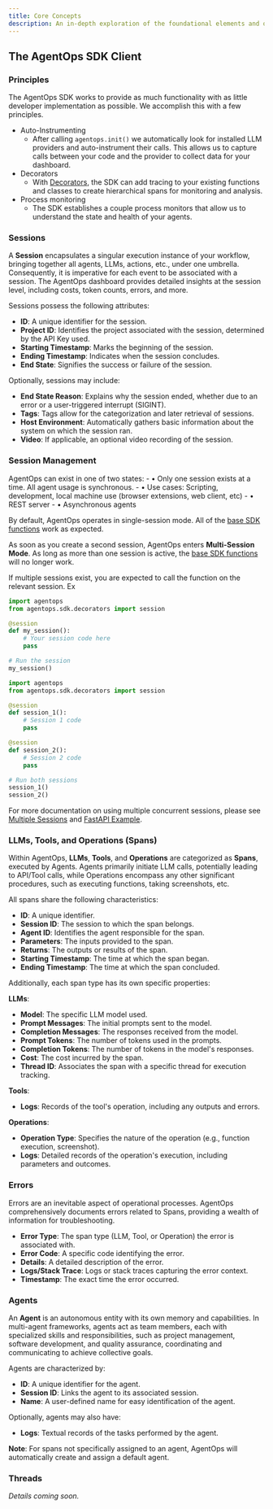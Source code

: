 ```yaml
---
title: Core Concepts
description: An in-depth exploration of the foundational elements and operational dynamics of AgentOps, highlighting its architecture and constituent components.
---
```


## The AgentOps SDK Client

### Principles

The AgentOps SDK works to provide as much functionality with as little developer implementation as possible. We accomplish this with a few principles.
- Auto-Instrumenting
  - After calling `agentops.init()` we automatically look for installed LLM providers and auto-instrument their calls. This allows us to capture calls between your code and the provider to collect data for your dashboard.
- Decorators
  - With [Decorators](/v1/concepts/decorators), the SDK can add tracing to your existing functions and classes to create hierarchical spans for monitoring and analysis.
- Process monitoring
  - The SDK establishes a couple process monitors that allow us to understand the state and health of your agents.

### Sessions

A **Session** encapsulates a singular execution instance of your workflow, bringing together all agents, LLMs, actions, etc., under one umbrella. Consequently, it is imperative for each event to be associated with a session. The AgentOps dashboard provides detailed insights at the session level, including costs, token counts, errors, and more.

Sessions possess the following attributes:
- **ID**: A unique identifier for the session.
- **Project ID**: Identifies the project associated with the session, determined by the API Key used.
- **Starting Timestamp**: Marks the beginning of the session.
- **Ending Timestamp**: Indicates when the session concludes.
- **End State**: Signifies the success or failure of the session.

Optionally, sessions may include:
- **End State Reason**: Explains why the session ended, whether due to an error or a user-triggered interrupt (SIGINT).
- **Tags**: Tags allow for the categorization and later retrieval of sessions.
- **Host Environment**: Automatically gathers basic information about the system on which the session ran.
- **Video**: If applicable, an optional video recording of the session.

### Session Management
AgentOps can exist in one of two states:
<CardGroup cols={2}>
	<Card title="Single Session" icon="hand-point-up" iconType="solid" color="#2bd600">
		- • Only one session exists at a time. All agent usage is synchronous.
		- • Use cases: Scripting, development, local machine use (browser extensions, web client, etc)
	</Card>
	<Card title="Multi-Session" icon="hand-peace" iconType="solid" color="#2bd600">
		- • REST server
		- • Asynchronous agents
	</Card>
</CardGroup>

By default, AgentOps operates in single-session mode. All of the [base SDK functions](/v1/usage/sdk-reference) work as expected.

As soon as you create a second session, AgentOps enters **Multi-Session Mode**. As long as more than one session is active, the [base SDK functions](/v1/usage/sdk-reference) will no longer work.

If multiple sessions exist, you are expected to call the function on the relevant session. Ex
<CodeGroup>
```python single session
import agentops
from agentops.sdk.decorators import session

@session
def my_session():
    # Your session code here
    pass

# Run the session
my_session()
```

```python multi-session
import agentops
from agentops.sdk.decorators import session

@session
def session_1():
    # Session 1 code
    pass

@session
def session_2():
    # Session 2 code
    pass

# Run both sessions
session_1()
session_2()
```
</CodeGroup>

For more documentation on using multiple concurrent sessions, please see [Multiple Sessions](v1/usage/multiple-sessions) and [FastAPI Example](/v1/examples/fastapi).

### LLMs, Tools, and Operations (Spans)

Within AgentOps, **LLMs**, **Tools**, and **Operations** are categorized as **Spans**, executed by Agents. Agents primarily initiate LLM calls, potentially leading to API/Tool calls, while Operations encompass any other significant procedures, such as executing functions, taking screenshots, etc.

All spans share the following characteristics:
- **ID**: A unique identifier.
- **Session ID**: The session to which the span belongs.
- **Agent ID**: Identifies the agent responsible for the span.
- **Parameters**: The inputs provided to the span.
- **Returns**: The outputs or results of the span.
- **Starting Timestamp**: The time at which the span began.
- **Ending Timestamp**: The time at which the span concluded.

Additionally, each span type has its own specific properties:

**LLMs**:
- **Model**: The specific LLM model used.
- **Prompt Messages**: The initial prompts sent to the model.
- **Completion Messages**: The responses received from the model.
- **Prompt Tokens**: The number of tokens used in the prompts.
- **Completion Tokens**: The number of tokens in the model's responses.
- **Cost**: The cost incurred by the span.
- **Thread ID**: Associates the span with a specific thread for execution tracking.

**Tools**:
- **Logs**: Records of the tool's operation, including any outputs and errors.

**Operations**:
- **Operation Type**: Specifies the nature of the operation (e.g., function execution, screenshot).
- **Logs**: Detailed records of the operation's execution, including parameters and outcomes.

### Errors

Errors are an inevitable aspect of operational processes. AgentOps comprehensively documents errors related to Spans, providing a wealth of information for troubleshooting.

- **Error Type**: The span type (LLM, Tool, or Operation) the error is associated with.
- **Error Code**: A specific code identifying the error.
- **Details**: A detailed description of the error.
- **Logs/Stack Trace**: Logs or stack traces capturing the error context.
- **Timestamp**: The exact time the error occurred.

### Agents

An **Agent** is an autonomous entity with its own memory and capabilities. In multi-agent frameworks, agents act as team members, each with specialized skills and responsibilities, such as project management, software development, and quality assurance, coordinating and communicating to achieve collective goals.

Agents are characterized by:
- **ID**: A unique identifier for the agent.
- **Session ID**: Links the agent to its associated session.
- **Name**: A user-defined name for easy identification of the agent.

Optionally, agents may also have:
- **Logs**: Textual records of the tasks performed by the agent.

**Note**: For spans not specifically assigned to an agent, AgentOps will automatically create and assign a default agent.

### Threads

*Details coming soon.*

<script type="module" src="/scripts/github_stars.js"></script>
<script type="module" src="/scripts/adjust_api_dynamically.js"></script>